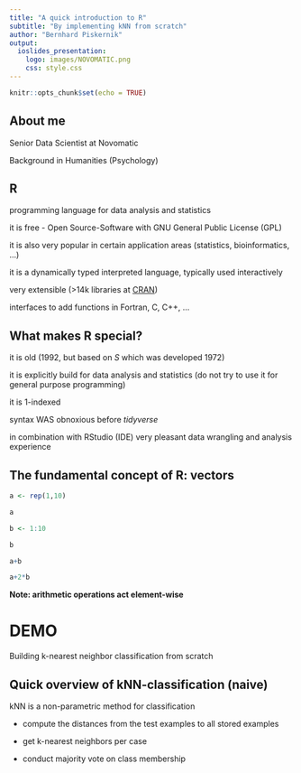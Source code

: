 ```yaml
---
title: "A quick introduction to R"
subtitle: "By implementing kNN from scratch"
author: "Bernhard Piskernik"
output: 
  ioslides_presentation:
    logo: images/NOVOMATIC.png
    css: style.css
---
```


```r
knitr::opts_chunk$set(echo = TRUE)
```

## About me

Senior Data Scientist at Novomatic

Background in Humanities (Psychology)

## R {.build}

programming language for data analysis and statistics

it is free - Open Source-Software with GNU General Public License (GPL) 

it is also very popular in certain application areas (statistics, bioinformatics, ...) 

it is a dynamically typed interpreted language, typically used interactively

very extensible (>14k libraries at [CRAN](https://cran.r-project.org/))

interfaces to add functions in Fortran, C, C++, ...

## What makes R special?  {.build}

it is old (1992, but based on _S_ which was developed 1972)

it is explicitly build for data analysis and statistics (do not try to use it for general purpose programming)

it is 1-indexed

syntax WAS obnoxious before _tidyverse_

in combination with RStudio (IDE) very pleasant data wrangling and analysis experience

## The fundamental concept of R: vectors  {.build .smaller}

```r
a <- rep(1,10)
```

```r
a
```

```r
b <- 1:10
```

```r
b
```


```r
a+b
```

```r
a+2*b 
```

**Note: arithmetic operations act element-wise**

# DEMO
Building k-nearest neighbor classification from scratch

## Quick overview of kNN-classification (naive) {.build}

kNN is a non-parametric method for classification

* compute the distances from the test examples to all stored examples 

* get k-nearest neighbors per case

* conduct majority vote on class membership





